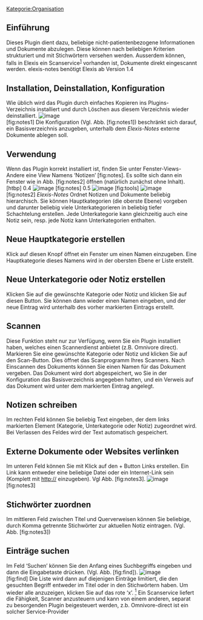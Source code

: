 [[Kategorie:Organisation]]
== Einführung ==
Dieses Plugin dient dazu, beliebige nicht-patientenbezogene Informationen und Dokumente abzulegen. Diese können nach beliebigen Kriterien strukturiert und mit Stichwörtern versehen werden.
Ausserdem können, falls in Elexis ein Scanservice<sup>[[#fn1|1]]</sup> vorhanden ist, Dokumente direkt eingescannt werden.
elexis-notes benötigt Elexis ab Version 1.4
== Installation, Deinstallation, Konfiguration ==
Wie üblich wird das Plugin durch einfaches Kopieren ins Plugins-Verzeichnis installiert und durch Löschen aus diesem Verzeichnis wieder deinstalliert.
[[File:notes-config.png|image]]<br />
 [fig:notes1]
Die Konfiguration (Vgl. Abb. [fig:notes1]) beschränkt sich darauf, ein Basisverzeichnis anzugeben, unterhalb dem ''Elexis-Notes'' externe Dokumente ablegen soll.
== Verwendung ==
Wenn das Plugin korrekt installiert ist, finden Sie unter Fenster-Views-Andere eine View Namens ‘Notizen’ [fig:notes]. Es sollte sich dann ein Fenster wie in Abb. [fig:notes2] öffnen (natürlich zunächst ohne Inhalt).
[htbp]
0.4
[[File:notes-view.png|image]] [fig:notes]
0.5
[[File:notes-tools.png|image]] [fig:tools]
[[File:notes-view2.png|image]]<br />
 [fig:notes2]
''Elexis-Notes'' Ordnet Notizen und Dokumente beliebig hierarchisch. Sie können Hauptkategorien (die oberste Ebene) vorgeben und darunter beliebig viele Unterkategorieren in beliebig tiefer Schachtelung erstellen. Jede Unterkategorie kann gleichzeitig auch eine Notiz sein, resp. jede Notiz kann Unterkategorien enthalten.
== Neue Hauptkategorie erstellen ==
Klick auf diesen Knopf öffnet ein Fenster um einen Namen einzugeben. Eine Hauptkategorie dieses Namens wird in der obersten Ebene er Liste erstellt.
== Neue Unterkategorie oder Notiz erstellen ==
Klicken Sie auf die gewünschte Kategorie oder Notiz und klicken Sie auf diesen Button. Sie können dann wieder einen Namen eingeben, und der neue Eintrag wird unterhalb des vorher markierten Eintrags erstellt.
== Scannen ==
Diese Funktion steht nur zur Verfügung, wenn Sie ein Plugin installiert haben, welches einen Scannerdienst anbietet (z.B. Omnivore direct). Markieren Sie eine gewünschte Kategorie oder Notiz und klicken Sie auf den Scan-Button. Dies öffnet das Scanprogramm Ihres Scanners. Nach Einscannen des Dokuments können Sie einen Namen für das Dokument vergeben. Das Dokument wird dort abgespeichert, wo Sie in der Konfiguration das Basisverzeichnis angegeben hatten, und ein Verweis auf das Dokument wird unter dem markierten Eintrag angelegt.
== Notizen schreiben ==
Im rechten Feld können Sie beliebig Text eingeben, der dem links markierten Element (Kategorie, Unterkategorie oder Notiz) zugeordnet wird. Bei Verlassen des Feldes wird der Text automatisch gespeichert.
== Externe Dokumente oder Websites verlinken ==
Im unteren Feld können Sie mit Klick auf den + Button Links erstellen. Ein Link kann entweder eine beliebige Datei oder ein Internet-Link sein (Komplett mit http:// einzugeben). Vgl Abb. [fig:notes3].
[[File:notes-view3.png|image]]<br />
 [fig:notes3]
== Stichwörter zuordnen ==
Im mittleren Feld zwischen Titel und Querverweisen können Sie beliebige, durch Komma getrennte Stichwörter zur aktuellen Notiz eintragen. (Vgl. Abb. [fig:notes3])
== Einträge suchen ==
Im Feld ‘Suchen’ können Sie den Anfang eines Suchbegriffs eingeben und dann die Eingabetaste drücken. (Vgl. Abb. [fig:find]).
[[File:find.png|image]]<br />
 [fig:find]
Die Liste wird dann auf diejenigen Einträge limitiert, die den gesuchten Begriff entweder im Titel oder in den Stichwörtern haben. Um wieder alle anzuzeigen, klicken Sie auf das rote ‘x’.
[[#fnr1|<sup>1</sup>]] Ein Scanservice liefert die Fähigkeit, Scanner anzusteuern und kann von einem anderen, separat zu besorgenden Plugin beigesteuert werden, z.b. Omnivore-direct ist ein solcher Service-Provider
{{PluginInfo
|plugin=ch.elexis.notes
| eingelesen=von /elexis-base/ch.elexis.notes/doc/ch.elexis.notes.tex am 25.03.2013
| name=Elexis Notizen
| description=Nicht patientenspezifische Notizen, Merkblätter etc. mit Stichwort- und Themensuche
| category=feature
| license=EPL
| first_commit_date=2007-06-24
| first_commit_author=rgw_ch
| responsible=weirich@elexis.ch
| type=Organisation
}}